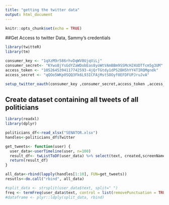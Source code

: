 ```yaml
---
title: "getting the twitter data"
output: html_document
---
```


```r
knitr::opts_chunk$set(echo = TRUE)
```

##Get Access to twitter Data, Sammy's credentials

```r
library(twitteR)
library(tm)

consumer_key <- "1qXzM9r586rhvDqWV0UjqViLj"
consumer_secret<- "KYwo8jYsGdYZaWDobEas8yoWtVAmBBm9SSMcHZ4UDTfcm5g3UM"
access_token <- "1052645394117742593-4jQrTGtdy1dPS2BH5hYY4TIRQMgndk"
access_secret <- "qQOo5WKp0SQQ3Fk6L93ICFAjMstSOOyf0EFDFUPJruJvA"

setup_twitter_oauth(consumer_key ,consumer_secret,access_token ,access_secret)
```

## Create dataset containing all tweets of all politicians

```r
library(readxl)
library(dplyr)

politicians_df<-read_xlsx("SENATOR.xlsx")
handles<-politicians_df$Twitter

get_tweets<- function(user) {
  user_data<-userTimeline(user, n=100)
  result_df<- twListToDF(user_data) %>% select(text, created,screenName)
  return(result_df)
}

all_data<-rbind(lapply(handles[1:10], FUN=get_tweets))
resutls<-do.call("rbind", all_data)

```


```r
#split_data <- strsplit(user_data$text, split=" ")
freq <- termFreq(user_data$text, control = list(removePunctuation = TRUE, tolower = TRUE, stopwords = TRUE))
#dataframe <- plyr::ldply(split_data, rbind)
```

